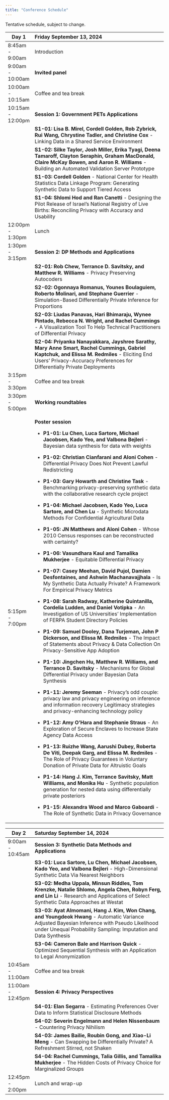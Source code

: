 ```yaml
---
title: "Conference Schedule"
---
```


Tentative schedule, subject to change.

+-------------------+--------------------------------------------------------------------------------------------------------------------------------------------------------------------------------------------------------------------------+
| Day 1             | Friday September 13, 2024                                                                                                                                                                                                |
+===================+:=========================================================================================================================================================================================================================+
| 8:45am - 9:00am   | Introduction                                                                                                                                                                                                             |
+-------------------+--------------------------------------------------------------------------------------------------------------------------------------------------------------------------------------------------------------------------+
| 9:00am - 10:00am  | **Invited panel**                                                                                                                                                                                                        |
+-------------------+--------------------------------------------------------------------------------------------------------------------------------------------------------------------------------------------------------------------------+
| 10:00am - 10:15am | Coffee and tea break                                                                                                                                                                                                     |
+-------------------+--------------------------------------------------------------------------------------------------------------------------------------------------------------------------------------------------------------------------+
| 10:15am - 12:00pm | **Session 1: Government PETs Applications**                                                                                                                                                                              |
+-------------------+--------------------------------------------------------------------------------------------------------------------------------------------------------------------------------------------------------------------------+
|                   | **S1-01: Lisa B. Mirel, Cordell Golden, Rob Zybrick, Rui Wang, Chrystine Tadler, and Christine Cox** - Linking Data in a Shared Service Environment                                                                      |
+-------------------+--------------------------------------------------------------------------------------------------------------------------------------------------------------------------------------------------------------------------+
|                   | **S1-02: Silke Taylor, Josh Miller, Erika Tyagi, Deena Tamaroff, Clayton Seraphin, Graham MacDonald, Claire McKay Bowen, and Aaron R. Williams** - Building an Automated Validation Server Prototype                     |
+-------------------+--------------------------------------------------------------------------------------------------------------------------------------------------------------------------------------------------------------------------+
|                   | **S1-03: Cordell Golden** - National Center for Health Statistics Data Linkage Program: Generating Synthetic Data to Support Tiered Access                                                                               |
+-------------------+--------------------------------------------------------------------------------------------------------------------------------------------------------------------------------------------------------------------------+
|                   | **S1-04: Shlomi Hod and Ran Canetti** - Designing the Pilot Release of Israel’s National Registry of Live Births: Reconciling Privacy with Accuracy and Usability                                                        |
+-------------------+--------------------------------------------------------------------------------------------------------------------------------------------------------------------------------------------------------------------------+
| 12:00pm - 1:30pm  | Lunch                                                                                                                                                                                                                    |
+-------------------+--------------------------------------------------------------------------------------------------------------------------------------------------------------------------------------------------------------------------+
| 1:30pm - 3:15pm   | **Session 2: DP Methods and Applications**                                                                                                                                                                               |
+-------------------+--------------------------------------------------------------------------------------------------------------------------------------------------------------------------------------------------------------------------+
|                   | **S2-01: Rob Chew, Terrance D. Savitsky, and Matthew R. Williams** - Privacy Preserving Autocoders                                                                                                                       |
+-------------------+--------------------------------------------------------------------------------------------------------------------------------------------------------------------------------------------------------------------------+
|                   | **S2-02: Ogonnaya Romanus, Younes Boulaguiem, Roberto Molinari, and Stephane Guerrier** - Simulation-Based Differentially Private Inference for Proportions                                                              |
+-------------------+--------------------------------------------------------------------------------------------------------------------------------------------------------------------------------------------------------------------------+
|                   | **S2-03: Liudas Panavas, Hari Bhimaraju, Wynee Pintado, Rebecca N. Wright, and Rachel Cummings** - A Visualization Tool To Help Technical Practitioners of Differential Privacy                                          |
+-------------------+--------------------------------------------------------------------------------------------------------------------------------------------------------------------------------------------------------------------------+
|                   | **S2-04: Priyanka Nanayakkara, Jayshree Sarathy, Mary Anne Smart, Rachel Cummings, Gabriel Kaptchuk, and Elissa M. Redmiles** - Eliciting End Users' Privacy-Accuracy Preferences for Differentially Private Deployments |
+-------------------+--------------------------------------------------------------------------------------------------------------------------------------------------------------------------------------------------------------------------+
| 3:15pm - 3:30pm   | Coffee and tea break                                                                                                                                                                                                     |
+-------------------+--------------------------------------------------------------------------------------------------------------------------------------------------------------------------------------------------------------------------+
| 3:30pm - 5:00pm   | **Working roundtables**                                                                                                                                                                                                  |
+-------------------+--------------------------------------------------------------------------------------------------------------------------------------------------------------------------------------------------------------------------+
| 5:15pm - 7:00pm   | **Poster session**                                                                                                                                                                                                       |
|                   |                                                                                                                                                                                                                          |
|                   | -   **P1-01: Lu Chen, Luca Sartore, Michael Jacobsen, Kado Yeo, and Valbona Bejleri** - Bayesian data synthesis for data with weights                                                                                    |
|                   |                                                                                                                                                                                                                          |
|                   | -   **P1-02: Christian Cianfarani and Aloni Cohen** - Differential Privacy Does Not Prevent Lawful Redistricting                                                                                                         |
|                   |                                                                                                                                                                                                                          |
|                   | -   **P1-03: Gary Howarth and Christine Task** - Benchmarking privacy-preserving synthetic data with the collaborative research cycle project                                                                            |
|                   |                                                                                                                                                                                                                          |
|                   | -   **P1-04: Michael Jacobsen, Kado Yeo, Luca Sartore, and Chen Lu** - Synthetic Microdata Methods For Confidential Agricultural Data                                                                                    |
|                   |                                                                                                                                                                                                                          |
|                   | -   **P1-05: JN Matthews** **and** **Aloni Cohen** - Whose 2010 Census responses can be reconstructed with certainty?                                                                                                    |
|                   |                                                                                                                                                                                                                          |
|                   | -   **P1-06: Vasundhara Kaul and Tamalika Mukherjee** - Equitable Differential Privacy                                                                                                                                   |
|                   |                                                                                                                                                                                                                          |
|                   | -   **P1-07: Casey Meehan, David Pujol, Damien Desfontaines, and Ashwin Machanavajjhala** - Is My Synthetic Data Actually Private? A Framework For Empirical Privacy Metrics                                             |
|                   |                                                                                                                                                                                                                          |
|                   | -   **P1-08: Sarah Radway, Katherine Quintanilla, Cordelia Ludden, and Daniel Votipka** - An Investigation of US Universities' Implementation of FERPA Student Directory Policies                                        |
|                   |                                                                                                                                                                                                                          |
|                   | -   **P1-09: Samuel Dooley, Dana Turjeman, John P Dickerson, and** **Elissa M. Redmiles** - The Impact of Statements about Privacy & Data Collection On Privacy-Sensitive App Adoption                                   |
|                   |                                                                                                                                                                                                                          |
|                   | -   **P1-10: Jingchen Hu, Matthew R. Williams, and Terrance D. Savitsky** - Mechanisms for Global Differential Privacy under Bayesian Data Synthesis                                                                     |
|                   |                                                                                                                                                                                                                          |
|                   | -   **P1-11: Jeremy Seeman** - Privacy’s odd couple: privacy law and privacy engineering on inference and information recovery Legitimacy strategies and privacy-enhancing technology policy                             |
|                   |                                                                                                                                                                                                                          |
|                   | -   **P1-12: Amy O’Hara and Stephanie Straus** - An Exploration of Secure Enclaves to Increase State Agency Data Access                                                                                                  |
|                   |                                                                                                                                                                                                                          |
|                   | -   **P1-13: Ruizhe Wang, Aarushi Dubey, Roberta De Viti, Deepak Garg, and Elissa M. Redmiles** - The Role of Privacy Guarantees in Voluntary Donation of Private Data for Altruistic Goals                              |
|                   |                                                                                                                                                                                                                          |
|                   | -   **P1-14: Hang J. Kim, Terrance Savitsky, Matt Williams, and Monika Hu** - Synthetic population generation for nested data using differentially private posteriors                                                    |
|                   |                                                                                                                                                                                                                          |
|                   | -   **P1-15: Alexandra Wood and Marco Gaboardi** - The Role of Synthetic Data in Privacy Governance                                                                                                                      |
+-------------------+--------------------------------------------------------------------------------------------------------------------------------------------------------------------------------------------------------------------------+

+-------------------+-----------------------------------------------------------------------------------------------------------------------------------------------------------------------------------------------------------------+
| Day 2             | Saturday September 14, 2024                                                                                                                                                                                     |
+===================+:================================================================================================================================================================================================================+
| 9:00am - 10:45am  | **Session 3: Synthetic Data Methods and Applications**                                                                                                                                                          |
+-------------------+-----------------------------------------------------------------------------------------------------------------------------------------------------------------------------------------------------------------+
|                   | **S3-01: Luca Sartore, Lu Chen, Michael Jacobsen, Kado Yeo, and Valbona Bejleri** - High-Dimensional Synthetic Data Via Nearest Neighbors                                                                       |
+-------------------+-----------------------------------------------------------------------------------------------------------------------------------------------------------------------------------------------------------------+
|                   | **S3-02: Medha Uppala, Minsun Riddles, Tom Krenzke, Natalie Shlomo, Angela Chen, Robyn Ferg, and Lin Li** - Research and Applications of Select Synthetic Data Approaches at Westat                             |
+-------------------+-----------------------------------------------------------------------------------------------------------------------------------------------------------------------------------------------------------------+
|                   | **S3-03: Ayat Almomani, Hang J. Kim, Won Chang, and Youngdeok Hwang** - Automatic Variance Adjusted Bayesian Inference with Pseudo Likelihood under Unequal Probability Sampling: Imputation and Data Synthesis |
+-------------------+-----------------------------------------------------------------------------------------------------------------------------------------------------------------------------------------------------------------+
|                   | **S3-04: Cameron Bale and Harrison Quick** - Optimized Sequential Synthesis with an Application to Legal Anonymization                                                                                          |
+-------------------+-----------------------------------------------------------------------------------------------------------------------------------------------------------------------------------------------------------------+
| 10:45am - 11:00am | Coffee and tea break                                                                                                                                                                                            |
+-------------------+-----------------------------------------------------------------------------------------------------------------------------------------------------------------------------------------------------------------+
| 11:00am - 12:45pm | **Session 4: Privacy Perspectives**                                                                                                                                                                             |
+-------------------+-----------------------------------------------------------------------------------------------------------------------------------------------------------------------------------------------------------------+
|                   | **S4-01: Elan Segarra** - Estimating Preferences Over Data to Inform Statistical Disclosure Methods                                                                                                             |
+-------------------+-----------------------------------------------------------------------------------------------------------------------------------------------------------------------------------------------------------------+
|                   | **S4-02: Severin Engelmann and Helen Nissenbaum** - Countering Privacy Nihilism                                                                                                                                 |
+-------------------+-----------------------------------------------------------------------------------------------------------------------------------------------------------------------------------------------------------------+
|                   | **S4-03: James Bailie, Roubin Gong, and Xiao-Li Meng** - Can Swapping be Differentially Private? A Refreshment Stirred, not Shaken                                                                              |
+-------------------+-----------------------------------------------------------------------------------------------------------------------------------------------------------------------------------------------------------------+
|                   | **S4-04: Rachel Cummings, Talia Gillis, and** **Tamalika Mukherjee** - The Hidden Costs of Privacy Choice for Marginalized Groups                                                                               |
+-------------------+-----------------------------------------------------------------------------------------------------------------------------------------------------------------------------------------------------------------+
| 12:45pm - 2:00pm  | Lunch and wrap-up                                                                                                                                                                                               |
+-------------------+-----------------------------------------------------------------------------------------------------------------------------------------------------------------------------------------------------------------+
